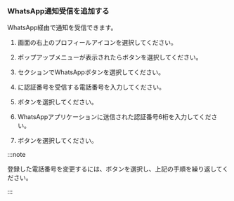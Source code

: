 ### WhatsApp通知受信を追加する

WhatsApp経由で通知を受信できます。

<ImgLang img='set-event-whatsapp-notification.png' desc='WhatsApp'/>

1. 画面の右上のプロフィールアイコンを選択してください。 

2. ポップアップメニューが表示されたら<Cmdname sid="MNU07360" className="uitext" />ボタンを選択してください。 

3. <Cmdname sid="account_user_phone" className="uitext" />セクションで<span class="uitext">WhatsApp</span>ボタンを選択してください。

4. <Cmdname sid="phone" className="uitext" />に認証番号を受信する電話番号を入力してください。

5. <Cmdname sid="BTN06578" className="uitext" />ボタンを選択してください。

6. WhatsAppアプリケーションに送信された認証番号6桁を入力してください。

7. <Cmdname sid="BTN06501" className="uitext" />ボタンを選択してください。

:::note

登録した電話番号を変更するには、<Cmdname sid="BTN06594" className="uitext" />ボタンを選択し、上記の手順を繰り返してください。

:::
